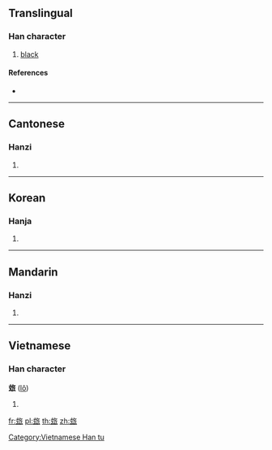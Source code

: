 {{character info/new}}
==Translingual==

===Han character===
{{Han char|rn=95|rad=玄|as=06|sn=11|four=08732|canj=YIOHV}}

# [[black]]

====References====
* {{Han ref|kx=0726.010|dkj=20818|dj=1135.050|hdz=10289.020|uh=7388|ud=29576|bh=D66A|bd=54890}}

----

==Cantonese==

===Hanzi===
{{yue-hanzi|jyut=[[lou4]]|y=lou4}}

# {{defn|lang=yue|sort=玄06}}

----

==Korean==

===Hanja===
{{ko-hanja|hangeul=[[로]], [[노]]|eumhun=|rv=ro, no|mr=ro, no|y=lo, no}}

# {{defn|lang=ko|sort=玄06}}

----

==Mandarin==

===Hanzi===
{{cmn-hanzi|pin=[[lú]] ([[lu2]]), [[wàng]] ([[wang4]]), [[yù]] ([[yu4]])|wg=lu<sup>2</sup>, wang<sup>4</sup>, yü<sup>4</sup>}}

# {{defn|lang=cmn|sort=玄06}}

----

==Vietnamese==

===Han character===
'''玈''' ([[lô]])

# {{defn|lang=vi}}

[[Category:Vietnamese Han tu]]

[[fr:玈]]
[[pl:玈]]
[[th:玈]]
[[zh:玈]]